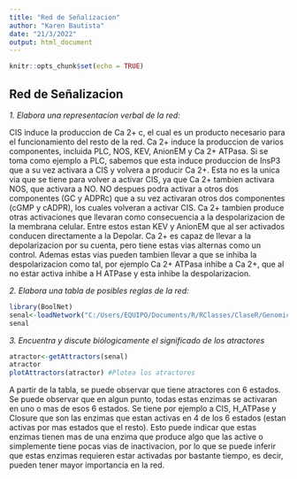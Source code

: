 ---
title: "Red de Señalizacion"
author: "Karen Bautista"
date: "21/3/2022"
output: html_document
---

```{r setup, include=FALSE}
knitr::opts_chunk$set(echo = TRUE)
```

## Red de Señalizacion

*1. Elabora una representacíon verbal de la red:*

CIS induce la produccion de Ca 2+ c, el cual es un producto necesario para el funcionamiento del resto de la red. Ca 2+ induce la produccion de varios componentes, incluida PLC, NOS, KEV, AnionEM y Ca 2+ ATPasa. Si se toma como ejemplo a PLC, sabemos que esta induce produccion de InsP3 que a su vez activara a CIS y volvera a producir Ca 2+. Esta no es la unica via que se tiene para volver a activar CIS, ya que Ca 2+ tambien activara NOS, que activara a NO. NO despues podra activar a otros dos componentes (GC y ADPRc) que a su vez activaran otros dos componentes (cGMP y cADPR), los cuales volveran a activar CIS. Ca 2+ tambien produce otras activaciones que llevaran como consecuencia a la despolarizacion de la membrana celular. Entre estos estan KEV y AnionEM que al ser activados conducen directamente a la Depolar. Ca 2+ es capaz de llevar a la depolarizacion por su cuenta, pero tiene estas vias alternas como un control. Ademas estas vias pueden tambien llevar a que se inhiba la despolarizacion como tal, por ejemplo Ca 2+ ATPasa inhibe a Ca 2+, que al no estar activa inhibe a H ATPase y esta inhibe la despolarizacion. 


*2. Elabora una tabla de posibles reglas de la red:*

```{r señal, echo=FALSE}
library(BoolNet)
senal<-loadNetwork("C:/Users/EQUIPO/Documents/R/RClasses/ClaseR/Genomica/señal.txt")
senal
```


*3. Encuentra y discute biólogicamente el significado de los atractores*

```{r atractor, echo=FALSE}
atractor<-getAttractors(senal)
atractor
plotAttractors(atractor) #Plotea los atractores
```

A partir de la tabla, se puede observar que tiene atractores con 6 estados. Se puede observar que en algun punto, todas estas enzimas se activaran en uno o mas de esos 6 estados. Se tiene por ejemplo a CIS, H_ATPase y Closure que son las enzimas que estan activas en 4 de los 6 estados (estan activas por mas estados que el resto). Esto puede indicar que estas enzimas tienen mas de una enzima que produce algo que las active o simplemente tiene pocas vias de inactivacion, por lo que se puede inferir que estas enzimas requieren estar activadas por bastante tiempo, es decir, pueden tener mayor importancia en la red.  